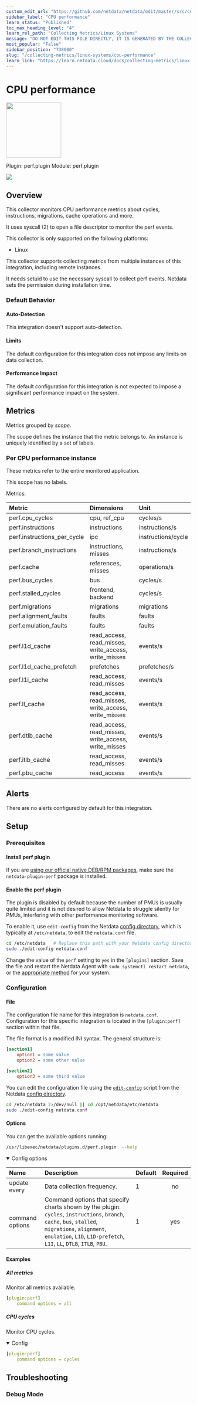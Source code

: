 ```yaml
---
custom_edit_url: "https://github.com/netdata/netdata/edit/master/src/collectors/perf.plugin/metadata.yaml"
sidebar_label: "CPU performance"
learn_status: "Published"
toc_max_heading_level: "4"
learn_rel_path: "Collecting Metrics/Linux Systems"
message: "DO NOT EDIT THIS FILE DIRECTLY, IT IS GENERATED BY THE COLLECTOR'S metadata.yaml FILE"
most_popular: "False"
sidebar_position: "738000"
slug: "/collecting-metrics/linux-systems/cpu-performance"
learn_link: "https://learn.netdata.cloud/docs/collecting-metrics/linux-systems/cpu-performance"
---
```



# CPU performance


<img src="https://netdata.cloud/img/bolt.svg" width="150"/>


Plugin: perf.plugin
Module: perf.plugin

<img src="https://img.shields.io/badge/maintained%20by-Netdata-%2300ab44" />

## Overview

This collector monitors CPU performance metrics about cycles, instructions, migrations, cache operations and more.

It uses syscall (2) to open a file descriptor to monitor the perf events.

This collector is only supported on the following platforms:

- Linux

This collector supports collecting metrics from multiple instances of this integration, including remote instances.

It needs setuid to use the necessary syscall to collect perf events. Netdata sets the permission during installation time.

### Default Behavior

#### Auto-Detection

This integration doesn't support auto-detection.

#### Limits

The default configuration for this integration does not impose any limits on data collection.

#### Performance Impact

The default configuration for this integration is not expected to impose a significant performance impact on the system.


## Metrics

Metrics grouped by *scope*.

The scope defines the instance that the metric belongs to. An instance is uniquely identified by a set of labels.



### Per CPU performance instance

These metrics refer to the entire monitored application.

This scope has no labels.

Metrics:

| Metric | Dimensions | Unit |
|:------|:----------|:----|
| perf.cpu_cycles | cpu, ref_cpu | cycles/s |
| perf.instructions | instructions | instructions/s |
| perf.instructions_per_cycle | ipc | instructions/cycle |
| perf.branch_instructions | instructions, misses | instructions/s |
| perf.cache | references, misses | operations/s |
| perf.bus_cycles | bus | cycles/s |
| perf.stalled_cycles | frontend, backend | cycles/s |
| perf.migrations | migrations | migrations |
| perf.alignment_faults | faults | faults |
| perf.emulation_faults | faults | faults |
| perf.l1d_cache | read_access, read_misses, write_access, write_misses | events/s |
| perf.l1d_cache_prefetch | prefetches | prefetches/s |
| perf.l1i_cache | read_access, read_misses | events/s |
| perf.ll_cache | read_access, read_misses, write_access, write_misses | events/s |
| perf.dtlb_cache | read_access, read_misses, write_access, write_misses | events/s |
| perf.itlb_cache | read_access, read_misses | events/s |
| perf.pbu_cache | read_access | events/s |



## Alerts

There are no alerts configured by default for this integration.


## Setup

### Prerequisites

#### Install perf plugin

If you are [using our official native DEB/RPM packages](/docs/netdata-agent/maintenance/update#determine-which-installation-method-you-used), make sure the `netdata-plugin-perf` package is installed.


#### Enable the perf plugin

The plugin is disabled by default because the number of PMUs is usually quite limited and it is not desired to allow Netdata to struggle silently for PMUs, interfering with other performance monitoring software.

To enable it, use `edit-config` from the Netdata [config directory](/docs/netdata-agent/configuration), which is typically at `/etc/netdata`, to edit the `netdata.conf` file.

```bash
cd /etc/netdata   # Replace this path with your Netdata config directory, if different
sudo ./edit-config netdata.conf
```

Change the value of the `perf` setting to `yes` in the `[plugins]` section. Save the file and restart the Netdata Agent with `sudo systemctl restart netdata`, or the [appropriate method](/docs/netdata-agent/maintenance/service-control) for your system.



### Configuration

#### File

The configuration file name for this integration is `netdata.conf`.
Configuration for this specific integration is located in the `[plugin:perf]` section within that file.

The file format is a modified INI syntax. The general structure is:

```ini
[section1]
    option1 = some value
    option2 = some other value

[section2]
    option3 = some third value
```
You can edit the configuration file using the [`edit-config`](/docs/netdata-agent/configuration#edit-a-configuration-file-using-edit-config) script from the
Netdata [config directory](/docs/netdata-agent/configuration#the-netdata-config-directory).

```bash
cd /etc/netdata 2>/dev/null || cd /opt/netdata/etc/netdata
sudo ./edit-config netdata.conf
```
#### Options

You can get the available options running:

```bash
/usr/libexec/netdata/plugins.d/perf.plugin  --help
````


<details open><summary>Config options</summary>

| Name | Description | Default | Required |
|:----|:-----------|:-------|:--------:|
| update every | Data collection frequency. | 1 | no |
| command options | Command options that specify charts shown by the plugin. `cycles`, `instructions`, `branch`, `cache`, `bus`, `stalled`, `migrations`, `alignment`, `emulation`, `L1D`, `L1D-prefetch`, `L1I`, `LL`, `DTLB`, `ITLB`, `PBU`. | 1 | yes |

</details>

#### Examples

##### All metrics

Monitor all metrics available.

```yaml
[plugin:perf]
    command options = all

```
##### CPU cycles

Monitor CPU cycles.

<details open><summary>Config</summary>

```yaml
[plugin:perf]
    command options = cycles

```
</details>



## Troubleshooting

### Debug Mode




